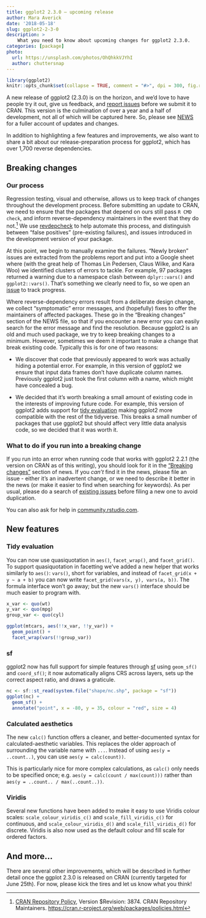 ```yaml
---
title: ggplot2 2.3.0 — upcoming release
author: Mara Averick
date: '2018-05-18'
slug: ggplot2-2-3-0
description: >
    What you need to know about upcoming changes for ggplot2 2.3.0.
categories: [package]
photo:
  url: https://unsplash.com/photos/OhQhkkVJYhI
  author: chuttersnap
---
```

```r
library(ggplot2)
knitr::opts_chunk$set(collapse = TRUE, comment = "#>", dpi = 300, fig.retina = 2)
```

A new release of ggplot2 (2.3.0) is on the horizon, and we'd love to have people 
try it out, give us feedback, and [report issues](https://github.com/tidyverse/ggplot2/issues) 
before we submit it to CRAN. This version is the culmination of over a year and 
a half of development, not all of which will be captured here. So, please see [NEWS](https://github.com/tidyverse/ggplot2/blob/master/NEWS.md) for a fuller 
account of updates and changes.

In addition to highlighting a few features and improvements, we also want to 
share a bit about our release-preparation process for ggplot2, which has over 
1,700 reverse dependencies.

## Breaking changes

### Our process

Regression testing, visual and otherwise, allows us to keep track of changes
throughout the development process. Before submitting an update to CRAN,
we need to ensure that the packages that depend on ours still pass `R CMD
check`, and inform reverse-dependency maintainers in the event that they do not.[^1] 
We use [revdepcheck](https://github.com/r-lib/revdepcheck) to help automate this 
process, and distinguish between "false positives" (pre-existing failures), and 
issues introduced in the development version of your package. 

At this point, we begin to manually examine the failures. "Newly broken" issues
are extracted from the problems report and put into a Google sheet where (with
the great help of Thomas Lin Pedersen, Claus Wilke, and Kara Woo) we identified
clusters of errors to tackle. For example, 97 packages returned a warning due
to a namespace clash between `dplyr::vars()` and `ggplot2::vars()`. That’s
something we clearly need to fix, so we open an [issue](https://github.com/
tidyverse/ggplot2/issues/2585) to track progress.

Where reverse-dependency errors result from a deliberate design change, we 
collect "symptomatic" error messages, and (hopefully) fixes to offer the 
maintainers of affected packages. These go in the "Breaking changes" section of 
the NEWS file, so that if you encounter a new error you can easily search for 
the error message and find the resolution. Because ggplot2 is an old and much 
used package, we try to keep breaking changes to a minimum. However, sometimes 
we deem it important to make a change that break existing code. Typically this 
is for one of two reasons:

 * We discover that code that previously appeared to work was actually hiding a 
 potential error. For example, in this version of ggplot2 we ensure that input 
 data frames don’t have duplicate column names. Previously ggplot2 just took the 
 first column with a name, which might have concealed a bug.  

 * We decided that it’s worth breaking a small amount of existing code in the 
 interests of improving future code. For example, this version of ggplot2 adds 
 support for [tidy evaluation](https://github.com/tidyverse/ggplot2/blob/master/NEWS.md#tidy-evaluation) 
 making ggplot2 more compatible with the rest of the tidyverse. This breaks a 
 small number of packages that use ggplot2 but should affect very little data 
 analysis code, so we decided that it was worth it.  

### What to do if you run into a breaking change

If you run into an error when running code that works with ggplot2 
2.2.1 (the version on CRAN as of this writing), you should look for it in the
["Breaking changes"](https://github.com/tidyverse/ggplot2/blob/master/NEWS.md#breaking-changes) 
section of news. If you _can't_ find it in the news, please file an issue - 
either it's an inadvertent change, or we need to describe it better in the news 
(or make it easier to find when searching for keywords). As per usual, please 
do a search of [existing issues](https://github.com/tidyverse/ggplot2/issues) 
before filing a new one to avoid duplication.

You can also ask for help in [community.rstudio.com](https://community.rstudio.com/).

## New features

### Tidy evaluation

You can now use quasiquotation in `aes()`, `facet_wrap()`, and `facet_grid()`. 
To support quasiquotation in facetting we've added a new helper that works 
similarly to `aes()`: `vars()`, short for variables, and instead of 
`facet_grid(x + y ~ a + b)` you can now write `facet_grid(vars(x, y), vars(a, b))`. 
The formula interface won't go away; but the new `vars()` interface should be 
much easier to program with.

```r
x_var <- quo(wt)
y_var <- quo(mpg)
group_var <- quo(cyl)

ggplot(mtcars, aes(!!x_var, !!y_var)) + 
  geom_point() + 
  facet_wrap(vars(!!group_var))
```

### sf

ggplot2 now has full support for simple features through 
[sf](https://r-spatial.github.io/sf/) using `geom_sf()` and `coord_sf()`; it now 
automatically aligns CRS across layers, sets up the correct aspect ratio, and 
draws a graticule.

```r
nc <- sf::st_read(system.file("shape/nc.shp", package = "sf"))
ggplot(nc) +
  geom_sf() +
  annotate("point", x = -80, y = 35, colour = "red", size = 4)
```

### Calculated aesthetics

The new `calc()` function offers a cleaner, and better-documented syntax for 
calculated-aesthetic variables. This replaces the older approach of surrounding 
the variable name with `...`. Instead of using `aes(y = ..count..)`, you can use 
`aes(y = calc(count))`. 

This is particularly nice for more complex calculations, as `calc()` only needs 
to be specified once; e.g. `aes(y = calc(count / max(count)))` rather than 
`aes(y = ..count.. / max(..count..))`.

### Viridis

Several new functions have been added to make it easy to use Viridis colour 
scales: `scale_colour_viridis_c()` and `scale_fill_viridis_c()` for continuous, 
and `scale_colour_viridis_d()` and `scale_fill_viridis_d()` for discrete. 
Viridis is also now used as the default colour and fill scale for ordered 
factors.

## And more...

There are several other improvements, which will be described in further detail 
once the ggplot 2.3.0 is released on CRAN (currently targeted for June 25th). 
For now, please kick the tires and let us know what you think!

[^1]: [CRAN Repository Policy](https://cran.r-project.org/web/packages/policies.html), Version $Revision: 3874. CRAN Repository Maintainers. <https://cran.r-project.org/web/packages/policies.html>
